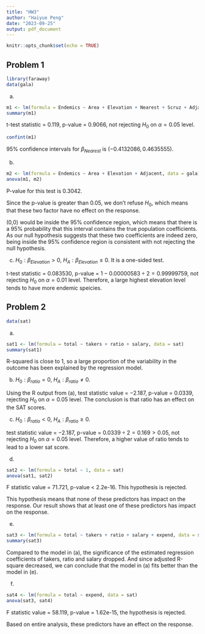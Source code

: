 ```yaml
---
title: "HW3"
author: "Haiyue Peng"
date: "2023-09-25"
output: pdf_document
---
```


```r
knitr::opts_chunk$set(echo = TRUE)
```

## Problem 1

```r
library(faraway)
data(gala)
```

(a)
```r
m1 <- lm(formula = Endemics ~ Area + Elevation + Nearest + Scruz + Adjacent, data = gala)
summary(m1)
```

t-test statistic = $0.119$, p-value = $0.9066$, not rejecting $H_0$ on $\alpha = 0.05$ level. 

```r
confint(m1)
```
95% confidence intervals for $\beta_{Nearest}$ is $(-0.4132086, 0.4635555)$. 

(b) 
```r
m2 <- lm(formula = Endemics ~ Area + Elevation + Adjacent, data = gala)
anova(m1, m2)
```
P-value for this test is 0.3042. 

Since the p-value is greater than 0.05, we don't refuse $H_0$, which means that these two factor have no effect on the response. 

(0,0) would be inside the 95% confidence region, which means that there is a 95% probability that this interval contains the true population coefficients. As our null hypothesis suggests that these two coefficients are indeed zero, being inside the 95% confidence region is consistent with not rejecting the null hypothesis.

(c) $H_0: \beta_{Elevation} > 0$, $H_A: \beta_{Elevation} \le 0$. It is a one-sided test. 

t-test statistic = $0.083530$, p-value = $1 - 0.00000583 \div 2 = 0.99999759$, not rejecting $H_0$ on $\alpha = 0.01$ level. Therefore, a large highest elevation level tends to have more endemic speicies. 

## Problem 2
```r
data(sat)
```

(a) 
```r
sat1 <- lm(formula = total ~ takers + ratio + salary, data = sat)
summary(sat1)
```
R-squared is close to 1, so a large proportion of the variability in the outcome has been explained by the regression model. 

(b) $H_0: \beta_{ratio} = 0$, $H_A: \beta_{ratio} \ne 0$. 

Using the R output from (a), test statistic value = $-2.187$, p-value = $0.0339$, rejecting $H_0$ on $\alpha = 0.05$ level. The conclusion is that ratio has an effect on the SAT scores.

(c) $H_0: \beta_{ratio} < 0$, $H_A: \beta_{ratio} \ge 0$. 

test statistic value = $-2.187$, p-value = $0.0339 \div 2 = 0.169 > 0.05$, not rejecting $H_0$ on $\alpha = 0.05$ level. Therefore, a higher value of ratio tends to lead to a lower sat score. 

(d) 
```r
sat2 <- lm(formula = total ~ 1, data = sat)
anova(sat1, sat2)
```
F statistic value = 71.721, p-value < 2.2e-16. This hypothesis is rejected. 

This hypothesis means that none of these predictors has impact on the response. Our result shows that at least one of these predictors has impact on the response. 

(e) 
```r
sat3 <- lm(formula = total ~ takers + ratio + salary + expend, data = sat)
summary(sat3)
```
Compared to the model in (a), the significance of the estimated regression coefficients of takers, ratio and salary dropped. And since adjusted R-square decreased, we can conclude that the model in (a) fits better than the model in (e). 

(f)
```r
sat4 <- lm(formula = total ~ expend, data = sat)
anova(sat3, sat4)
```
F statistic value = 58.119, p-value = 1.62e-15, the hypothesis is rejected. 

Based on entire analysis, these predictors have an effect on the response. 